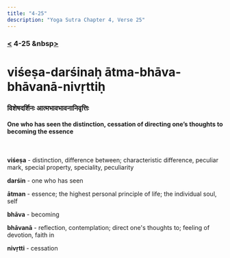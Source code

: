 ```yaml
---
title: "4-25"
description: "Yoga Sutra Chapter 4, Verse 25"
---
```


### [<](/Chapter-4/4-24) 4-25 &nbsp[>](/Chapter-4/4-26/)

# viśeṣa-darśinaḥ ātma-bhāva-bhāvanā-nivṛttiḥ

### विशेषदर्शिनः आत्मभावभावनानिवृत्तिः

#### One who has seen the distinction, cessation of directing one’s thoughts to becoming the essence

<br />

**viśeṣa** - distinction, difference between; characteristic difference, peculiar mark, special property, speciality, peculiarity

**darśin** - one who has seen

**ātman** - essence; the highest personal principle of life; the individual soul, self

**bhāva** - becoming

**bhāvanā** - reflection, contemplation; direct one's thoughts to; feeling of devotion, faith in

**nivṛtti** - cessation

<br />
